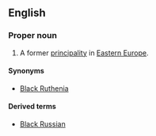 ==English==
{{wikipedia}}

===Proper noun===
{{en-proper noun|head=[[black|Black]] [[Russia]]}}

# {{lb|en|historical}} A former [[principality]] in [[Eastern Europe]].

====Synonyms====
* [[Black Ruthenia]]

====Derived terms====
* [[Black Russian]]